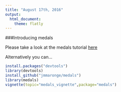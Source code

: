 ```yaml
---
title: "August 17th, 2016"
output:
  html_document:
    theme: flatly
---
```


###Introducing medals

Please take a look at the medals tutorial [here](http://htmlpreview.github.io/?https://github.com/JMMaronge/medals/blob/master/inst/doc/medals_vignette.html)

Alternatively you can...

```r
install.packages("devtools")
library(devtools)
install_github("jmmaronge/medals")
library(medals)
vignette(topic="medals_vignette",package="medals")
```








